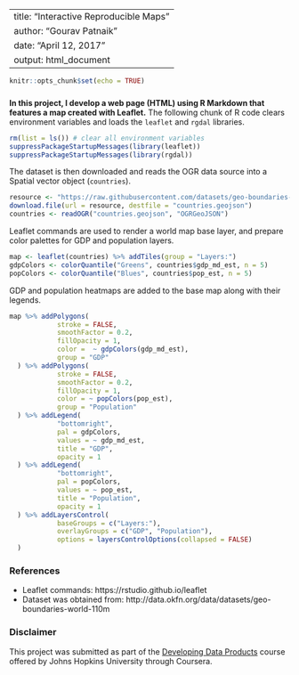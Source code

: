 
---
title: "Interactive Reproducible Maps"
author: "Gourav Patnaik"
date: "April 12, 2017"
output: html_document
---

```r
knitr::opts_chunk$set(echo = TRUE)
```

### 

**In this project, I develop a web page (HTML) using R Markdown that features a map created with Leaflet.** The following chunk of R code clears environment variables and loads the `leaflet` and `rgdal` libraries.

```r
rm(list = ls()) # clear all environment variables
suppressPackageStartupMessages(library(leaflet))
suppressPackageStartupMessages(library(rgdal))
```

The dataset is then downloaded and reads the OGR data source into a Spatial vector object (`countries`).

```r
resource <- "https://raw.githubusercontent.com/datasets/geo-boundaries-world-110m/master/countries.geojson"
download.file(url = resource, destfile = "countries.geojson")
countries <- readOGR("countries.geojson", "OGRGeoJSON")
```

Leaflet commands are used to render a world map base layer, and prepare color palettes for GDP and population layers.

```r
map <- leaflet(countries) %>% addTiles(group = "Layers:")
gdpColors <- colorQuantile("Greens", countries$gdp_md_est, n = 5)
popColors <- colorQuantile("Blues", countries$pop_est, n = 5)
```

GDP and population heatmaps are added to the base map along with their legends.

```r
map %>% addPolygons(
            stroke = FALSE,
            smoothFactor = 0.2,
            fillOpacity = 1,
            color =  ~ gdpColors(gdp_md_est),
            group = "GDP"
  ) %>% addPolygons(
            stroke = FALSE,
            smoothFactor = 0.2,
            fillOpacity = 1,
            color = ~ popColors(pop_est),
            group = "Population"
  ) %>% addLegend(
            "bottomright",
            pal = gdpColors,
            values = ~ gdp_md_est,
            title = "GDP",
            opacity = 1
  ) %>% addLegend(
            "bottomright",
            pal = popColors,
            values = ~ pop_est,
            title = "Population",
            opacity = 1
  ) %>% addLayersControl(
            baseGroups = c("Layers:"),
            overlayGroups = c("GDP", "Population"),
            options = layersControlOptions(collapsed = FALSE)
  )
```

### References

- Leaflet commands: https://rstudio.github.io/leaflet
- Dataset was obtained from: http://data.okfn.org/data/datasets/geo-boundaries-world-110m

### Disclaimer

This project was submitted as part of the [Developing Data Products](https://www.coursera.org/learn/data-products) course offered by Johns Hopkins University through Coursera.
